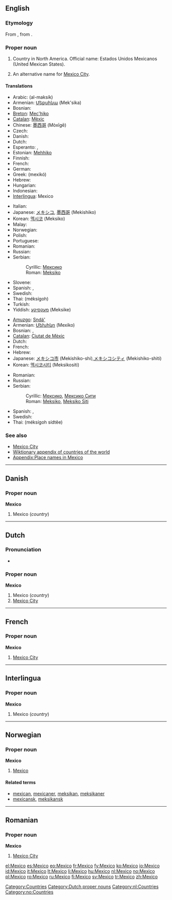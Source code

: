{{see|México}}
==English==
{{wikipedia}}

===Etymology===
From {{etyl|es}}, from {{etyl|nah}} {{term|mexihco|lang=nah}}.

===Proper noun===
{{en-proper noun}}

# Country in North America. Official name: Estados Unidos Mexicanos (United Mexican States).
# {{rare}} An alternative name for [[Mexico City]].

====Translations====
{{trans-top|country}}
* Arabic: {{Arab|[[المكسيك]]}} (al-maksík) {{f}}
* Armenian: [[Մեքսիկա]] (Mek'sika)
* Bosnian: {{t-|bs|Meksiko|m}}
* [[Breton]]: [[Mec'hiko]]
* [[Catalan]]: [[Mèxic]] {{m}}
* Chinese: [[墨西哥]] (Mòxīgē)
* Czech: {{t-|cs|Mexiko|n}}
* Danish: {{t-|da|Mexico}}
* Dutch: {{t+|nl|Mexico}}
* Esperanto: {{t+|eo|Meksiko|xs=Esperanto}}, {{t-|eo|Meksikio|xs=Esperanto}}
* Estonian: [[Mehhiko]]
* Finnish: {{t+|fi|Meksiko}}
* French: {{t+|fr|Mexique|m}}
* German: {{t+|de|Mexiko|n}}
* Greek: {{t+|el|Μεξικό|n|sc=Grek}} (mexikó)
* Hebrew: {{t-|he|מקסיקו|f|tr=meksiko|sc=Hebr}}
* Hungarian: {{t+|hu|Mexikó}}
* Indonesian: {{t-|id|Meksiko|xs=Indonesian}}
* [[Interlingua]]: Mexico
{{trans-mid}}
* Italian: {{t+|it|Messico|m}}
* Japanese: [[メキシコ]], [[墨西哥]] (Mekishiko)
* Korean: [[멕시코]] (Meksiko)
* Malay: {{t-|ms|Meksiko|xs=Malay}}
* Norwegian: {{t+|no|Mexico}}
* Polish: {{t+|pl|Meksyk|m}}
* Portuguese: {{t+|pt|México|m}}
* Romanian: {{t-|ro|Mexic|n}}
* Russian: {{t+|ru|Мексика|f|tr=Méksika|sc=Cyrl}}
* Serbian:
*: Cyrillic: [[Мексико#Serbian|Мексико]] {{m}}
*: Roman: [[Meksiko#Serbian|Meksiko]] {{m}}
* Slovene: {{t+|sl|Mehika|f}}
* Spanish: {{t+|es|México|m}}, {{t+|es|Méjico|m}}
* Swedish: {{t+|sv|Mexiko}}
* Thai: {{Thai|[[เม็กซิโก]]}} (méksígoh)
* Turkish: {{t+|tr|Meksika}}
* Yiddish: [[מעקסיקע]] (Meksike)
{{trans-bottom}}

{{trans-top|city}}
* [[Amuzgo]]: [[Sndá']]
* Armenian: [[Մեխիկո]] (Mexiko)
* Bosnian: {{t-|bs|Meksiko}}, {{t-|bs|Meksiko Siti|m}}
* [[Catalan]]: [[Ciutat de Mèxic]] {{f}}
* Dutch: {{t+|nl|Mexico}}
* French: {{t+|fr|Mexico}}
* Hebrew: {{t-|he|מקסיקו סיטי|f|tr=meksiko siti|sc=Hebr}}
* Japanese: [[メキシコ市]] (Mekishiko-shi),[[メキシコシティ]] (Mekishiko-shiti)
* Korean: [[멕시코시티]] (Meksikositi)
{{trans-mid}}
* Romanian: {{t+|ro|Mexico}}
* Russian: {{t-|ru|Мехико|m|tr=Méχiko|sc=Cyrl}}
* Serbian:
*: Cyrillic: [[Мексико#Serbian|Мексико]], [[Мексико Сити]] {{m}}
*: Roman: [[Meksiko#Serbian|Meksiko]], [[Meksiko Siti#Serbian|Meksiko Siti]] {{m}}
* Spanish: {{t+|es|México|m}}, {{t+|es|Ciudad de México|f}}
* Swedish: {{t+|sv|Mexico City}}
* Thai: {{Thai|[[เม็กซิโกซิตี้]]}} (méksígoh sídtêe)
{{trans-bottom}}

===See also===
* [[Mexico City]]
* [[Appendix:Countries of the world|Wiktionary appendix of countries of the world]]
* [[Appendix:Place names in Mexico]]

[[Category:Countries]]

----

==Danish==

===Proper noun===
'''Mexico'''

# Mexico (''country'')

----

==Dutch==

===Pronunciation===
*{{audio|Nl-Mexico.ogg|audio}}

===Proper noun===
'''Mexico'''

# Mexico (''country'')
# [[Mexico City]]

[[Category:Dutch proper nouns]]
[[Category:nl:Countries]]

----

==French==

===Proper noun===
'''Mexico'''

# [[Mexico City]]

----

==Interlingua==

===Proper noun===
'''Mexico'''

# Mexico (''country'')

----

==Norwegian==

===Proper noun===
'''Mexico'''

# [[#English|Mexico]]

====Related terms====
* [[mexican]], [[mexicaner]], [[meksikan]], [[meksikaner]]
* [[mexicansk]], [[meksikansk]]

[[Category:no:Countries]]

----

==Romanian==

===Proper noun===
'''Mexico'''

# [[Mexico City]]

[[el:Mexico]]
[[es:Mexico]]
[[eo:Mexico]]
[[fr:Mexico]]
[[fy:Mexico]]
[[ko:Mexico]]
[[io:Mexico]]
[[id:Mexico]]
[[it:Mexico]]
[[lt:Mexico]]
[[li:Mexico]]
[[hu:Mexico]]
[[nl:Mexico]]
[[no:Mexico]]
[[pl:Mexico]]
[[ro:Mexico]]
[[ru:Mexico]]
[[fi:Mexico]]
[[sv:Mexico]]
[[tr:Mexico]]
[[zh:Mexico]]